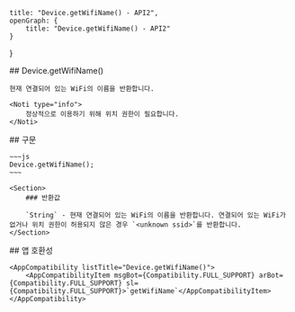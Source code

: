
    title: "Device.getWifiName() - API2",
    openGraph: {
        title: "Device.getWifiName() - API2"
    }
}

<Section>
    ## Device.getWifiName()

    현재 연결되어 있는 WiFi의 이름을 반환합니다.

    <Noti type="info">
        정상적으로 이용하기 위해 위치 권한이 필요합니다.
    </Noti>
</Section>
<Section>
    ## 구문

    ~~~js
    Device.getWifiName();
    ~~~

    <Section>
        ### 반환값

        `String` - 현재 연결되어 있는 WiFi의 이름을 반환합니다. 연결되어 있는 WiFi가 없거나 위치 권한이 허용되지 않은 경우 `<unknown ssid>`를 반환합니다.
    </Section>
</Section>
<Section>
    ## 앱 호환성

    <AppCompatibility listTitle="Device.getWifiName()">
        <AppCompatibilityItem msgBot={Compatibility.FULL_SUPPORT} arBot={Compatibility.FULL_SUPPORT} sl={Compatibility.FULL_SUPPORT}>`getWifiName`</AppCompatibilityItem>
    </AppCompatibility>
</Section>
